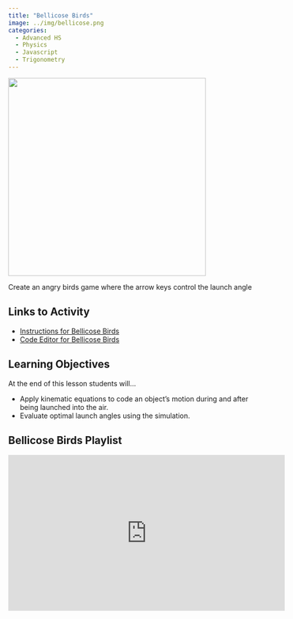 ```yaml
---
title: "Bellicose Birds"
image: ../img/bellicose.png
categories:
  - Advanced HS
  - Physics
  - Javascript
  - Trigonometry 
---
```


![](../img/bellicose.png){width=400 fig-align=center}

Create an angry birds game where the arrow keys control the launch angle

## Links to Activity
* [Instructions for Bellicose Birds](https://www.asc.ohio-state.edu/orban.14/physics_p5js/bellicosebirds.html)
* [Code Editor for Bellicose Birds](https://editor.p5js.org/ChrisOrban/sketches/ry2WnfTFl)

## Learning Objectives
At the end of this lesson students will...

* Apply kinematic equations to code an 
object's motion during and after being launched into the air.
* Evaluate optimal launch angles using the simulation.

## Bellicose Birds Playlist

<iframe width="560" height="315" src="https://www.youtube.com/embed/videoseries?si=D7_84MF2yjiqhvfY&amp;list=PLISRe8GegO8RgZIw-tyoptdQufcJX3Juh" title="YouTube video player" frameborder="0" allow="accelerometer; autoplay; clipboard-write; encrypted-media; gyroscope; picture-in-picture; web-share" referrerpolicy="strict-origin-when-cross-origin" allowfullscreen></iframe>